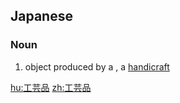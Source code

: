 ==Japanese==
{{ja-kanjitab|工|芸|品}}

===Noun===
{{ja-noun|こうげいひん}}

# object produced by a {{l|en|craft|id=skilled practice}} {{gloss|skilled practice}}, a [[handicraft]]

[[hu:工芸品]]
[[zh:工芸品]]